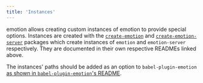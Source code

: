 ```yaml
---
title: 'Instances'
---
```


emotion allows creating custom instances of emotion to provide special options. Instances are created with the [`create-emotion`](https://github.com/emotion-js/emotion/tree/master/packages/create-emotion) and [`create-emotion-server`](https://github.com/emotion-js/emotion/tree/master/packages/create-emotion-server) packages which create instances of `emotion` and `emotion-server` respectively. They are documented in their own respective READMEs linked above.

The instances' paths should be added as an option to `babel-plugin-emotion` [as shown in `babel-plugin-emotion`'s README](https://github.com/emotion-js/emotion/tree/master/packages/babel-plugin-emotion#instances).
